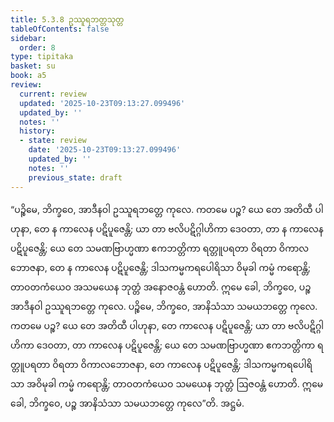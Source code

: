 ```yaml
---
title: 5.3.8 ဥဿူရဘတ္တသုတ္တ
tableOfContents: false
sidebar:
  order: 8
type: tipitaka
basket: su
book: a5
review:
  current: review
  updated: '2025-10-23T09:13:27.099496'
  updated_by: ''
  notes: ''
  history:
  - state: review
    date: '2025-10-23T09:13:27.099496'
    updated_by: ''
    notes: ''
    previous_state: draft
---
```



<ReviewStatus review={frontmatter.review} showDetails={true} />

<HypothesisAnnotation frontmatter={frontmatter} />

<DynamicBreadcrumb />

<Division number="228" book="a5" e="ch" v="16" p="227">

<Paragraph number="1277" book="a5">
“ပဉ္စိမေ, ဘိက္ခဝေ, အာဒီနဝါ ဥဿူရဘတ္တေ ကုလေ. ကတမေ ပဉ္စ? ယေ တေ အတိထီ ပါဟုနာ, တေ န ကာလေန ပဋိပူဇေန္တိ; ယာ တာ ဗလိပဋိဂ္ဂါဟိကာ ဒေဝတာ, တာ န ကာလေန ပဋိပူဇေန္တိ; ယေ တေ သမဏဗြာဟ္မဏာ ဧကဘတ္တိကာ ရတ္တူပရတာ ဝိရတာ ဝိကာလဘောဇနာ, တေ န ကာလေန ပဋိပူဇေန္တိ; ဒါသကမ္မကရပေါရိသာ ဝိမုခါ ကမ္မံ ကရောန္တိ; တာဝတကံယေဝ အသမယေန ဘုတ္တံ အနောဇဝန္တံ ဟောတိ. ဣမေ ခေါ, ဘိက္ခဝေ, ပဉ္စ အာဒီနဝါ ဥဿူရဘတ္တေ ကုလေ.
</Paragraph>

<Paragraph number="1278" book="a5">
ပဉ္စိမေ, ဘိက္ခဝေ, အာနိသံသာ သမယဘတ္တေ ကုလေ. ကတမေ ပဉ္စ? ယေ တေ အတိထီ ပါဟုနာ, တေ ကာလေန ပဋိပူဇေန္တိ; ယာ တာ ဗလိပဋိဂ္ဂါဟိကာ ဒေဝတာ, တာ ကာလေန ပဋိပူဇေန္တိ; ယေ တေ သမဏဗြာဟ္မဏာ ဧကဘတ္တိကာ ရတ္တူပရတာ ဝိရတာ ဝိကာလဘောဇနာ, တေ ကာလေန ပဋိပူဇေန္တိ; ဒါသကမ္မကရပေါရိသာ အဝိမုခါ ကမ္မံ ကရောန္တိ; တာဝတကံယေဝ သမယေန ဘုတ္တံ ဩဇဝန္တံ ဟောတိ. ဣမေ ခေါ, ဘိက္ခဝေ, ပဉ္စ အာနိသံသာ သမယဘတ္တေ ကုလေ”တိ.

</Paragraph>
</Division>

<Paragraph number="1279" type="center" book="a5">
အဋ္ဌမံ.
</Paragraph>